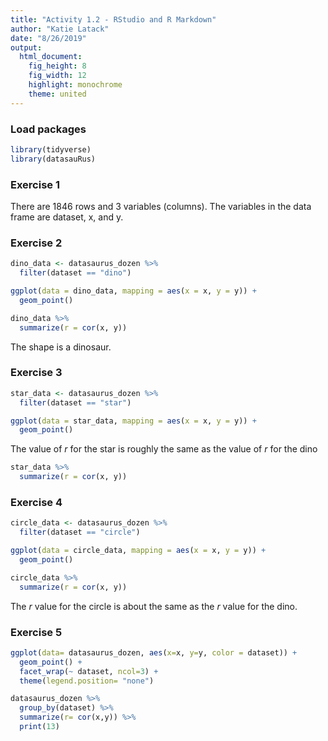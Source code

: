 ```yaml
---
title: "Activity 1.2 - RStudio and R Markdown"
author: "Katie Latack"
date: "8/26/2019"
output: 
  html_document: 
    fig_height: 8
    fig_width: 12
    highlight: monochrome
    theme: united
---
```


### Load packages

```r
library(tidyverse) 
library(datasauRus)
```


### Exercise 1

There are 1846 rows and 3 variables (columns). The variables in the data frame are dataset, x, and y.

### Exercise 2

```r
dino_data <- datasaurus_dozen %>%
  filter(dataset == "dino")

ggplot(data = dino_data, mapping = aes(x = x, y = y)) +
  geom_point()
```


```r
dino_data %>%
  summarize(r = cor(x, y))
```

The shape is a dinosaur.

### Exercise 3


```r
star_data <- datasaurus_dozen %>%
  filter(dataset == "star")

ggplot(data = star_data, mapping = aes(x = x, y = y)) +
  geom_point()


```

The value of *r* for the star is roughly the same as the value of *r* for the dino

```r
star_data %>%
  summarize(r = cor(x, y))

```

### Exercise 4


```r
circle_data <- datasaurus_dozen %>%
  filter(dataset == "circle")

ggplot(data = circle_data, mapping = aes(x = x, y = y)) +
  geom_point()

```

```r
circle_data %>%
  summarize(r = cor(x, y))

```

The *r* value for the circle is about the same as the *r* value for the dino.

### Exercise 5


```r
ggplot(data= datasaurus_dozen, aes(x=x, y=y, color = dataset)) +
  geom_point() +
  facet_wrap(~ dataset, ncol=3) +
  theme(legend.position= "none")

datasaurus_dozen %>%
  group_by(dataset) %>%
  summarize(r= cor(x,y)) %>%
  print(13)
```
